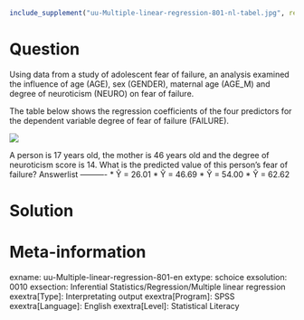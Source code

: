 ```r
include_supplement("uu-Multiple-linear-regression-801-nl-tabel.jpg", recursive = TRUE)
```

Question
========
  
Using data from a study of adolescent fear of failure, an analysis examined the influence of age (AGE), sex (GENDER), maternal age (AGE_M) and degree of neuroticism (NEURO) on fear of failure.

The table below shows the regression coefficients of the four predictors for the dependent variable degree of fear of failure (FAILURE).


![](uu-Multiple-linear-regression-801-nl-tabel.jpg)

A person is 17 years old, the mother is 46 years old and the degree of neuroticism score is 14. What is the predicted value of this person's fear of failure? 
Answerlist
----------
* Ŷ = 26.01
* Ŷ = 46.69
* Ŷ = 54.00
* Ŷ = 62.62


Solution
========

Meta-information
================
exname: uu-Multiple-linear-regression-801-en
extype: schoice
exsolution: 0010
exsection: Inferential Statistics/Regression/Multiple linear regression
exextra[Type]: Interpretating output
exextra[Program]: SPSS
exextra[Language]: English
exextra[Level]: Statistical Literacy
